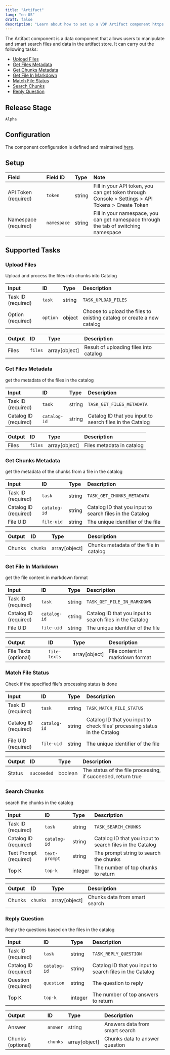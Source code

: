 ```yaml
---
title: "Artifact"
lang: "en-US"
draft: false
description: "Learn about how to set up a VDP Artifact component https://github.com/instill-ai/instill-core"
---
```


The Artifact component is a data component that allows users to manipulate and smart search files and data in the artifact store.
It can carry out the following tasks:

- [Upload Files](#upload-files)
- [Get Files Metadata](#get-files-metadata)
- [Get Chunks Metadata](#get-chunks-metadata)
- [Get File In Markdown](#get-file-in-markdown)
- [Match File Status](#match-file-status)
- [Search Chunks](#search-chunks)
- [Reply Question](#reply-question)



## Release Stage

`Alpha`



## Configuration

The component configuration is defined and maintained [here](https://github.com/instill-ai/component/blob/main/data/artifact/v0/config/definition.json).




## Setup


| Field | Field ID | Type | Note |
| :--- | :--- | :--- | :--- |
| API Token (required) | `token` | string | Fill in your API token, you can get token through Console > Settings > API Tokens > Create Token |
| Namespace (required) | `namespace` | string | Fill in your namespace, you can get namespace through the tab of switching namespace |




## Supported Tasks

### Upload Files

Upload and process the files into chunks into Catalog


| Input | ID | Type | Description |
| :--- | :--- | :--- | :--- |
| Task ID (required) | `task` | string | `TASK_UPLOAD_FILES` |
| Option (required) | `option` | object | Choose to upload the files to existing catalog or create a new catalog |



| Output | ID | Type | Description |
| :--- | :--- | :--- | :--- |
| Files | `files` | array[object] | Result of uploading files into catalog |






### Get Files Metadata

get the metadata of the files in the catalog


| Input | ID | Type | Description |
| :--- | :--- | :--- | :--- |
| Task ID (required) | `task` | string | `TASK_GET_FILES_METADATA` |
| Catalog ID (required) | `catalog-id` | string | Catalog ID that you input to search files in the Catalog |



| Output | ID | Type | Description |
| :--- | :--- | :--- | :--- |
| Files | `files` | array[object] | Files metadata in catalog |






### Get Chunks Metadata

get the metadata of the chunks from a file in the catalog


| Input | ID | Type | Description |
| :--- | :--- | :--- | :--- |
| Task ID (required) | `task` | string | `TASK_GET_CHUNKS_METADATA` |
| Catalog ID (required) | `catalog-id` | string | Catalog ID that you input to search files in the Catalog |
| File UID | `file-uid` | string | The unique identifier of the file |



| Output | ID | Type | Description |
| :--- | :--- | :--- | :--- |
| Chunks | `chunks` | array[object] | Chunks metadata of the file in catalog |






### Get File In Markdown

get the file content in markdown format


| Input | ID | Type | Description |
| :--- | :--- | :--- | :--- |
| Task ID (required) | `task` | string | `TASK_GET_FILE_IN_MARKDOWN` |
| Catalog ID (required) | `catalog-id` | string | Catalog ID that you input to search files in the Catalog |
| File UID | `file-uid` | string | The unique identifier of the file |



| Output | ID | Type | Description |
| :--- | :--- | :--- | :--- |
| File Texts (optional) | `file-texts` | array[object] | File content in markdown format |






### Match File Status

Check if the specified file's processing status is done


| Input | ID | Type | Description |
| :--- | :--- | :--- | :--- |
| Task ID (required) | `task` | string | `TASK_MATCH_FILE_STATUS` |
| Catalog ID (required) | `catalog-id` | string | Catalog ID that you input to check files' processing status in the Catalog |
| File UID (required) | `file-uid` | string | The unique identifier of the file |



| Output | ID | Type | Description |
| :--- | :--- | :--- | :--- |
| Status | `succeeded` | boolean | The status of the file processing, if succeeded, return true |






### Search Chunks

search the chunks in the catalog


| Input | ID | Type | Description |
| :--- | :--- | :--- | :--- |
| Task ID (required) | `task` | string | `TASK_SEARCH_CHUNKS` |
| Catalog ID (required) | `catalog-id` | string | Catalog ID that you input to search files in the Catalog |
| Text Prompt (required) | `text-prompt` | string | The prompt string to search the chunks |
| Top K | `top-k` | integer | The number of top chunks to return |



| Output | ID | Type | Description |
| :--- | :--- | :--- | :--- |
| Chunks | `chunks` | array[object] | Chunks data from smart search |






### Reply Question

Reply the questions based on the files in the catalog


| Input | ID | Type | Description |
| :--- | :--- | :--- | :--- |
| Task ID (required) | `task` | string | `TASK_REPLY_QUESTION` |
| Catalog ID (required) | `catalog-id` | string | Catalog ID that you input to search files in the Catalog |
| Question (required) | `question` | string | The question to reply |
| Top K | `top-k` | integer | The number of top answers to return |



| Output | ID | Type | Description |
| :--- | :--- | :--- | :--- |
| Answer | `answer` | string | Answers data from smart search |
| Chunks (optional) | `chunks` | array[object] | Chunks data to answer question |







